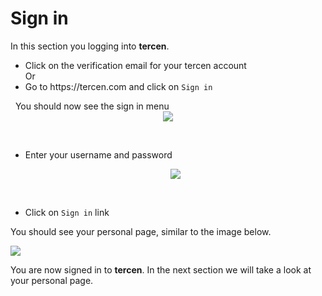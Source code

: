 # Sign in

In this section you logging into __tercen__.

* Click on the verification email for your tercen account\
Or
* Go to https://tercen.com and click on  `Sign in`

\ 
You should now see the sign in menu
<center><img src="images/signin_empty.png"></center>
\ 

* Enter your username and password
<center><img src="images/signin_filled.png"></center>
\ 

* Click on `Sign in` link


You should see your personal page, similar to the image below.
\ 

<img src="images/view_personal_page.png">

You are now signed in to __tercen__.
In the next section we will take a look at your personal page.